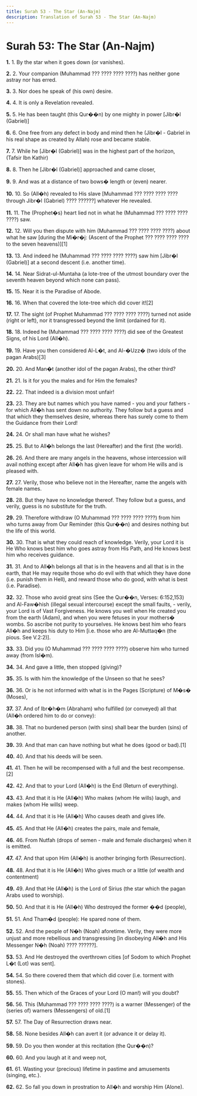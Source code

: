 ```yaml
---
title: Surah 53 - The Star (An-Najm)
description: Translation of Surah 53 - The Star (An-Najm)
---
```


# Surah 53: The Star (An-Najm)

**1.** 1. By the star when it goes down (or vanishes).

**2.** 2. Your companion (Muhammad ??? ???? ???? ????) has neither gone astray nor has erred.

**3.** 3. Nor does he speak of (his own) desire.

**4.** 4. It is only a Revelation revealed.

**5.** 5. He has been taught (this Qur��n) by one mighty in power [Jibr�l (Gabriel)]

**6.** 6. One free from any defect in body and mind then he (Jibr�l - Gabriel in his real shape as created by Allah) rose and became stable.

**7.** 7. While he [Jibr�l (Gabriel)] was in the highest part of the horizon, (Tafsir Ibn Kathir)

**8.** 8. Then he [Jibr�l (Gabriel)] approached and came closer,

**9.** 9. And was at a distance of two bows� length or (even) nearer.

**10.** 10. So (All�h) revealed to His slave [Muhammad ??? ???? ???? ???? through Jibr�l (Gabriel) ???? ??????] whatever He revealed.

**11.** 11. The (Prophet�s) heart lied not in what he (Muhammad ??? ???? ???? ????) saw.

**12.** 12. Will you then dispute with him (Muhammad ??? ???? ???? ????) about what he saw [during the Mi�r�j: (Ascent of the Prophet ??? ???? ???? ???? to the seven heavens)][1]

**13.** 13. And indeed he (Muhammad ??? ???? ???? ????) saw him [Jibr�l (Gabriel)] at a second descent (i.e. another time).

**14.** 14. Near Sidrat-ul-Muntaha (a lote-tree of the utmost boundary over the seventh heaven beyond which none can pass).

**15.** 15. Near it is the Paradise of Abode.

**16.** 16. When that covered the lote-tree which did cover it![2]

**17.** 17. The sight (of Prophet Muhammad ??? ???? ???? ????) turned not aside (right or left), nor it transgressed beyond the limit (ordained for it).

**18.** 18. Indeed he (Muhammad ??? ???? ???? ????) did see of the Greatest Signs, of his Lord (All�h).

**19.** 19. Have you then considered Al-L�t, and Al-�Uzz� (two idols of the pagan Arabs)[3]

**20.** 20. And Man�t (another idol of the pagan Arabs), the other third?

**21.** 21. Is it for you the males and for Him the females?

**22.** 22. That indeed is a division most unfair!

**23.** 23. They are but names which you have named - you and your fathers - for which All�h has sent down no authority. They follow but a guess and that which they themselves desire, whereas there has surely come to them the Guidance from their Lord!

**24.** 24. Or shall man have what he wishes?

**25.** 25. But to All�h belongs the last (Hereafter) and the first (the world).

**26.** 26. And there are many angels in the heavens, whose intercession will avail nothing except after All�h has given leave for whom He wills and is pleased with.

**27.** 27. Verily, those who believe not in the Hereafter, name the angels with female names.

**28.** 28. But they have no knowledge thereof. They follow but a guess, and verily, guess is no substitute for the truth.

**29.** 29. Therefore withdraw (O Muhammad ??? ???? ???? ????) from him who turns away from Our Reminder (this Qur��n) and desires nothing but the life of this world.

**30.** 30. That is what they could reach of knowledge. Verily, your Lord it is He Who knows best him who goes astray from His Path, and He knows best him who receives guidance.

**31.** 31. And to All�h belongs all that is in the heavens and all that is in the earth, that He may requite those who do evil with that which they have done (i.e. punish them in Hell), and reward those who do good, with what is best (i.e. Paradise).

**32.** 32. Those who avoid great sins (See the Qur��n, Verses: 6:152,153) and Al-Faw�hish (illegal sexual intercourse) except the small faults, - verily, your Lord is of Vast Forgiveness. He knows you well when He created you from the earth (Adam), and when you were fetuses in your mothers� wombs. So ascribe not purity to yourselves. He knows best him who fears All�h and keeps his duty to Him [i.e. those who are Al-Muttaq�n (the pious. See V.2:2)].

**33.** 33. Did you (O Muhammad ??? ???? ???? ????) observe him who turned away (from Isl�m).

**34.** 34. And gave a little, then stopped (giving)?

**35.** 35. Is with him the knowledge of the Unseen so that he sees?

**36.** 36. Or is he not informed with what is in the Pages (Scripture) of M�s� (Moses),

**37.** 37. And of Ibr�h�m (Abraham) who fulfilled (or conveyed) all that (All�h ordered him to do or convey):

**38.** 38. That no burdened person (with sins) shall bear the burden (sins) of another.

**39.** 39. And that man can have nothing but what he does (good or bad).[1]

**40.** 40. And that his deeds will be seen.

**41.** 41. Then he will be recompensed with a full and the best recompense.[2]

**42.** 42. And that to your Lord (All�h) is the End (Return of everything).

**43.** 43. And that it is He (All�h) Who makes (whom He wills) laugh, and makes (whom He wills) weep.

**44.** 44. And that it is He (All�h) Who causes death and gives life.

**45.** 45. And that He (All�h) creates the pairs, male and female,

**46.** 46. From Nutfah (drops of semen - male and female discharges) when it is emitted.

**47.** 47. And that upon Him (All�h) is another bringing forth (Resurrection).

**48.** 48. And that it is He (All�h) Who gives much or a little (of wealth and contentment)

**49.** 49. And that He (All�h) is the Lord of Sirius (the star which the pagan Arabs used to worship).

**50.** 50. And that it is He (All�h) Who destroyed the former ��d (people),

**51.** 51. And Tham�d (people): He spared none of them.

**52.** 52. And the people of N�h (Noah) aforetime. Verily, they were more unjust and more rebellious and transgressing [in disobeying All�h and His Messenger N�h (Noah) ???? ??????].

**53.** 53. And He destroyed the overthrown cities [of Sodom to which Prophet L�t (Lot) was sent].

**54.** 54. So there covered them that which did cover (i.e. torment with stones).

**55.** 55. Then which of the Graces of your Lord (O man!) will you doubt?

**56.** 56. This (Muhammad ??? ???? ???? ????) is a warner (Messenger) of the (series of) warners (Messengers) of old.[1]

**57.** 57. The Day of Resurrection draws near.

**58.** 58. None besides All�h can avert it (or advance it or delay it).

**59.** 59. Do you then wonder at this recitation (the Qur��n)?

**60.** 60. And you laugh at it and weep not,

**61.** 61. Wasting your (precious) lifetime in pastime and amusements (singing, etc.).

**62.** 62. So fall you down in prostration to All�h and worship Him (Alone).

